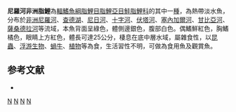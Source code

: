 {{Speciesbox 
| taxin = Brycinus nurse
| status = NT
| status_system = IUCN3.1
| authority =  [[Rüppell|Rüppell]], 1832
| synonyms = *''Myletes nurse''<br /><small>Rüppell, 1832</small>
*''Alestes nurse''<br /><small>Rüppell, 1832</small>
*''Brachyalestes nurse''<br /><small>Rüppell, 1832</small>
*''Chalceus guile''<br /><small>Valenciennes, 1850</small>
*''Brachyalestes rueppellii'', <small>[[阿尔伯特·甘瑟|Günther]],1864</small>
*''Alestes rueppellii'', <small>[[阿尔伯特·甘瑟|Günther]], 1864</small>
*''Alestes erythropterus''<br /><small>Pellegrin, 1907</small>
*''Alestes nurse nana''<br /><small>Pellegrin, 1935</small>
*''Alestes dageti''<br /><small>Blache & Miton, 1960</small>
}}
'''尼羅河非洲脂鯉'''為[[輻鰭魚綱|輻鰭魚綱]][[脂鯉目|脂鯉目]][[脂鯉亞目|脂鯉亞目]][[鮭脂鯉科|鮭脂鯉科]]的其中一[[種|種]]，為熱帶淡水魚，分布於[[非洲|非洲]][[尼羅河|尼羅河]]、[[查德湖|查德湖]]、[[尼日河|尼日河]]、[[十字河|十字河]]、[[伏塔河|伏塔河]]、[[塞內加爾河|塞內加爾河]]、[[甘比亞河|甘比亞河]]、[[薩桑德拉河|薩桑德拉河]]等流域，本魚背面呈綠色，體側邊銀色，腹部白色。偶鰭鮮紅色，胸鰭橘色，眼睛上方紅色，體長可達25公分，棲息在底中層水域，屬雜食性，以[[昆蟲|昆蟲]]、[[浮游生物|浮游生物]]、[[蝸牛|蝸牛]]、[[植物|植物]]等為食，生活習性不明，可做為食用魚及觀賞魚。

==参考文献==
{{refbegin}}
*{{FishBase_species|genus=Brycinus|species=nurse |year=2014|month=1}}
{{refend}}

{{Taxonbar|from=Q659491}}

[[Category:食用魚|N]]
[[Category:觀賞魚|N]]
[[Category:非洲脂鯉屬|N]]
[[Category:_1832年描述的鱼类|N]]